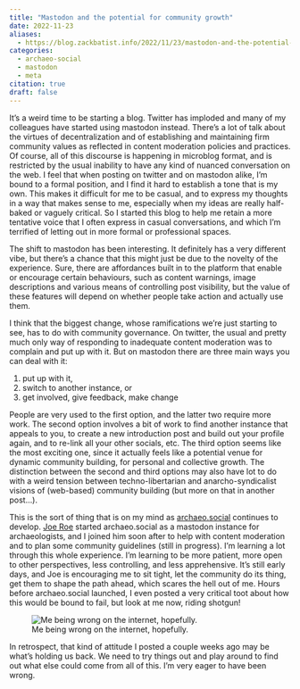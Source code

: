 ```yaml
---
title: "Mastodon and the potential for community growth"
date: 2022-11-23
aliases: 
  - https://blog.zackbatist.info/2022/11/23/mastodon-and-the-potential-for-community-growth/
categories: 
  - archaeo-social
  - mastodon
  - meta
citation: true
draft: false
---
```


It's a weird time to be starting a blog. Twitter has imploded and many of my colleagues have started using mastodon instead. There's a lot of talk about the virtues of decentralization and of establishing and maintaining firm community values as reflected in content moderation policies and practices. Of course, all of this discourse is happening in microblog format, and is restricted by the usual inability to have any kind of nuanced conversation on the web. I feel that when posting on twitter and on mastodon alike, I'm bound to a formal position, and I find it hard to establish a tone that is my own. This makes it difficult for me to be casual, and to express my thoughts in a way that makes sense to me, especially when my ideas are really half-baked or vaguely critical. So I started this blog to help me retain a more tentative voice that I often express in casual conversations, and which I'm terrified of letting out in more formal or professional spaces.

The shift to mastodon has been interesting. It definitely has a very different vibe, but there's a chance that this might just be due to the novelty of the experience. Sure, there are affordances built in to the platform that enable or encourage certain behaviours, such as content warnings, image descriptions and various means of controlling post visibility, but the value of these features will depend on whether people take action and actually use them.

I think that the biggest change, whose ramifications we're just starting to see, has to do with community governance. On twitter, the usual and pretty much only way of responding to inadequate content moderation was to complain and put up with it. But on mastodon there are three main ways you can deal with it:

1. put up with it,
2. switch to another instance, or
3. get involved, give feedback, make change

People are very used to the first option, and the latter two require more work. The second option involves a bit of work to find another instance that appeals to you, to create a new introduction post and build out your profile again, and to re-link all your other socials, etc. The third option seems like the most exciting one, since it actually feels like a potential venue for dynamic community building, for personal and collective growth. The distinction between the second and third options may also have lot to do with a weird tension between techno-libertarian  and anarcho-syndicalist visions of (web-based) community building (but more on that in another post…).

This is the sort of thing that is on my mind as [archaeo.social](https://archaeo.social/about) continues to develop. [Joe Roe](https://archaeo.social/@joeroe) started archaeo.social as a mastodon instance for archaeologists, and I joined him soon after to help with content moderation and to plan some community guidelines (still in progress). I'm learning a lot through this whole experience. I'm learning to be more patient, more open to other perspectives, less controlling, and less apprehensive. It's still early days, and Joe is encouraging me to sit tight, let the community do its thing, get them to shape the path ahead, which scares the hell out of me. Hours before archaeo.social launched, I even posted a very critical toot about how this would be bound to fail, but look at me now, riding shotgun!

![Me being wrong on the internet, hopefully.](Screen-Shot-2022-11-23-at-3.10.14-AM.png)

In retrospect, that kind of attitude I posted a couple weeks ago may be what's holding us back. We need to try things out and play around to find out what else could come from all of this. I'm very eager to have been wrong.
